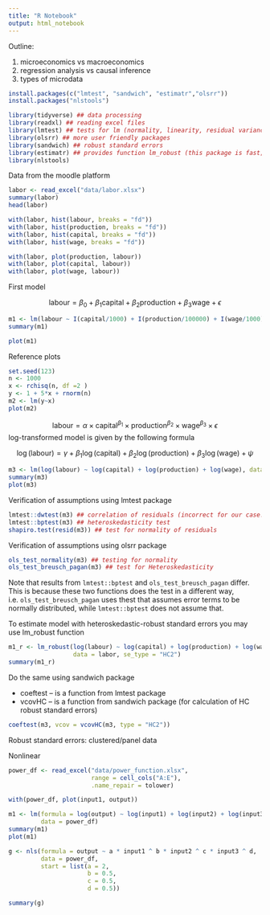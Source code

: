 ```yaml
---
title: "R Notebook"
output: html_notebook
---
```


Outline:

1. microeconomics vs macroeconomics
2. regression analysis vs causal inference
3. types of microdata


```r
install.packages(c("lmtest", "sandwich", "estimatr","olsrr"))
install.packages("nlstools")
```

```r
library(tidyverse) ## data processing
library(readxl) ## reading excel files
library(lmtest) ## tests for lm (normality, linearity, residual variance)
library(olsrr) ## more user friendly packages
library(sandwich) ## robust standard errors
library(estimatr) ## provides function lm_robust (this package is fast; C++)
library(nlstools)
```

Data from the moodle platform

```r
labor <- read_excel("data/labor.xlsx") 
summary(labor)
head(labor)
```
```r
with(labor, hist(labour, breaks = "fd"))
with(labor, hist(production, breaks = "fd"))
with(labor, hist(capital, breaks = "fd"))
with(labor, hist(wage, breaks = "fd"))

with(labor, plot(production, labour))
with(labor, plot(capital, labour))
with(labor, plot(wage, labour))
```

First model

$$
\text{labour} = \beta_0 + \beta_1\text{capital} + \beta_2\text{production} + \beta_3\text{wage} + \epsilon
$$

```r
m1 <- lm(labour ~ I(capital/1000) + I(production/100000) + I(wage/1000), data = labor)
summary(m1)
```
```r
plot(m1)
```
Reference plots

```r
set.seed(123)
n <- 1000
x <- rchisq(n, df =2 )
y <- 1 + 5*x + rnorm(n)
m2 <- lm(y~x)
plot(m2)
```
$$
\text{labour} = \alpha \times \text{capital}^{\beta_1} \times \text{production}^{\beta_2}\times\text{wage}^{\beta_3}\times\epsilon
$$
log-transformed model is given by the following formula

$$
\log(\text{labour}) = \gamma + \beta_1\log(\text{capital}) + \beta_2\log(\text{production}) + \beta_3\log(\text{wage}) + \psi
$$
```r
m3 <- lm(log(labour) ~ log(capital) + log(production) + log(wage), data = labor)
summary(m3)
plot(m3)
```

Verification of assumptions using lmtest package

```r
lmtest::dwtest(m3) ## correlation of residuals (incorrect for our case!!!!)
lmtest::bptest(m3) ## heteroskedasticity test 
shapiro.test(resid(m3)) ## test for normality of residuals
```

Verification of assumptions using olsrr package

```r
ols_test_normality(m3) ## testing for normality
ols_test_breusch_pagan(m3) ## test for Heteroskedasticity
```

Note that results from `lmtest::bptest` and `ols_test_breusch_pagan` differ. This is because these two functions does the test in a different way, i.e. `ols_test_breusch_pagan` uses thest that assumes error terms to be normally distributed, while `lmtest::bptest` does not assume that.

To estimate model with heteroskedastic-robust standard errors you may use lm_robust function

```r
m1_r <- lm_robust(log(labour) ~ log(capital) + log(production) + log(wage), 
                  data = labor, se_type = "HC2")
summary(m1_r)
```

Do the same using sandwich package

+ coeftest -- is a function from lmtest package
+ vcovHC -- is a function from sandwich package (for calculation of HC robust standard errors)


```r
coeftest(m3, vcov = vcovHC(m3, type = "HC2"))
```

Robust standard errors: clustered/panel data


Nonlinear

```r
power_df <- read_excel("data/power_function.xlsx", 
                       range = cell_cols("A:E"), 
                       .name_repair = tolower)

with(power_df, plot(input1, output))

m1 <- lm(formula = log(output) ~ log(input1) + log(input2) + log(input3),
         data = power_df)
summary(m1)
plot(m1)
```


```r
g <- nls(formula = output ~ a * input1 ^ b * input2 ^ c * input3 ^ d,
         data = power_df,
         start = list(a = 2,
                      b = 0.5,
                      c = 0.5,
                      d = 0.5))

summary(g)

```



